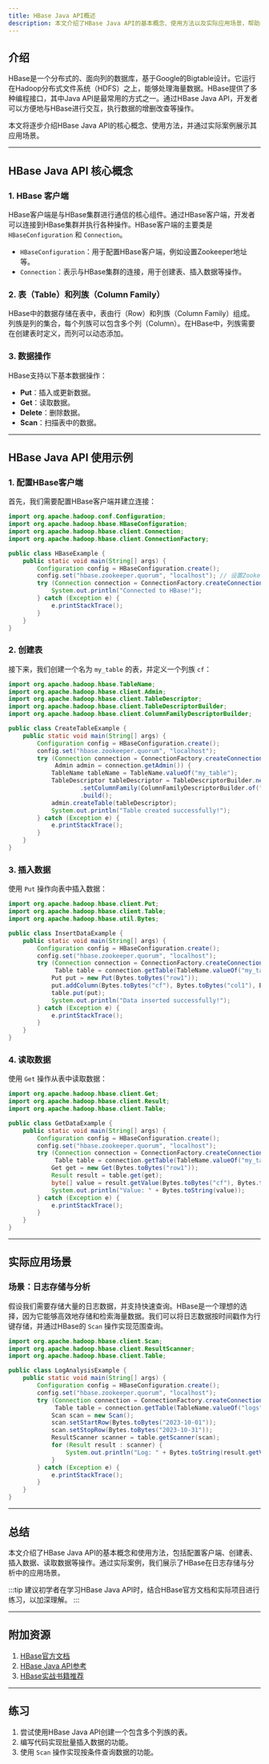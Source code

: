 ```yaml
---
title: HBase Java API概述
description: 本文介绍了HBase Java API的基本概念、使用方法以及实际应用场景，帮助初学者快速上手HBase编程。
---
```


## 介绍

HBase是一个分布式的、面向列的数据库，基于Google的Bigtable设计。它运行在Hadoop分布式文件系统（HDFS）之上，能够处理海量数据。HBase提供了多种编程接口，其中Java API是最常用的方式之一。通过HBase Java API，开发者可以方便地与HBase进行交互，执行数据的增删改查等操作。

本文将逐步介绍HBase Java API的核心概念、使用方法，并通过实际案例展示其应用场景。

---

## HBase Java API 核心概念

### 1. HBase 客户端

HBase客户端是与HBase集群进行通信的核心组件。通过HBase客户端，开发者可以连接到HBase集群并执行各种操作。HBase客户端的主要类是 `HBaseConfiguration` 和 `Connection`。

- `HBaseConfiguration`：用于配置HBase客户端，例如设置Zookeeper地址等。
- `Connection`：表示与HBase集群的连接，用于创建表、插入数据等操作。

### 2. 表（Table）和列族（Column Family）

HBase中的数据存储在表中，表由行（Row）和列族（Column Family）组成。列族是列的集合，每个列族可以包含多个列（Column）。在HBase中，列族需要在创建表时定义，而列可以动态添加。

### 3. 数据操作

HBase支持以下基本数据操作：
- **Put**：插入或更新数据。
- **Get**：读取数据。
- **Delete**：删除数据。
- **Scan**：扫描表中的数据。

---

## HBase Java API 使用示例

### 1. 配置HBase客户端

首先，我们需要配置HBase客户端并建立连接：

```java
import org.apache.hadoop.conf.Configuration;
import org.apache.hadoop.hbase.HBaseConfiguration;
import org.apache.hadoop.hbase.client.Connection;
import org.apache.hadoop.hbase.client.ConnectionFactory;

public class HBaseExample {
    public static void main(String[] args) {
        Configuration config = HBaseConfiguration.create();
        config.set("hbase.zookeeper.quorum", "localhost"); // 设置Zookeeper地址
        try (Connection connection = ConnectionFactory.createConnection(config)) {
            System.out.println("Connected to HBase!");
        } catch (Exception e) {
            e.printStackTrace();
        }
    }
}
```

### 2. 创建表

接下来，我们创建一个名为 `my_table` 的表，并定义一个列族 `cf`：

```java
import org.apache.hadoop.hbase.TableName;
import org.apache.hadoop.hbase.client.Admin;
import org.apache.hadoop.hbase.client.TableDescriptor;
import org.apache.hadoop.hbase.client.TableDescriptorBuilder;
import org.apache.hadoop.hbase.client.ColumnFamilyDescriptorBuilder;

public class CreateTableExample {
    public static void main(String[] args) {
        Configuration config = HBaseConfiguration.create();
        config.set("hbase.zookeeper.quorum", "localhost");
        try (Connection connection = ConnectionFactory.createConnection(config);
             Admin admin = connection.getAdmin()) {
            TableName tableName = TableName.valueOf("my_table");
            TableDescriptor tableDescriptor = TableDescriptorBuilder.newBuilder(tableName)
                    .setColumnFamily(ColumnFamilyDescriptorBuilder.of("cf"))
                    .build();
            admin.createTable(tableDescriptor);
            System.out.println("Table created successfully!");
        } catch (Exception e) {
            e.printStackTrace();
        }
    }
}
```

### 3. 插入数据

使用 `Put` 操作向表中插入数据：

```java
import org.apache.hadoop.hbase.client.Put;
import org.apache.hadoop.hbase.client.Table;
import org.apache.hadoop.hbase.util.Bytes;

public class InsertDataExample {
    public static void main(String[] args) {
        Configuration config = HBaseConfiguration.create();
        config.set("hbase.zookeeper.quorum", "localhost");
        try (Connection connection = ConnectionFactory.createConnection(config);
             Table table = connection.getTable(TableName.valueOf("my_table"))) {
            Put put = new Put(Bytes.toBytes("row1"));
            put.addColumn(Bytes.toBytes("cf"), Bytes.toBytes("col1"), Bytes.toBytes("value1"));
            table.put(put);
            System.out.println("Data inserted successfully!");
        } catch (Exception e) {
            e.printStackTrace();
        }
    }
}
```

### 4. 读取数据

使用 `Get` 操作从表中读取数据：

```java
import org.apache.hadoop.hbase.client.Get;
import org.apache.hadoop.hbase.client.Result;
import org.apache.hadoop.hbase.client.Table;

public class GetDataExample {
    public static void main(String[] args) {
        Configuration config = HBaseConfiguration.create();
        config.set("hbase.zookeeper.quorum", "localhost");
        try (Connection connection = ConnectionFactory.createConnection(config);
             Table table = connection.getTable(TableName.valueOf("my_table"))) {
            Get get = new Get(Bytes.toBytes("row1"));
            Result result = table.get(get);
            byte[] value = result.getValue(Bytes.toBytes("cf"), Bytes.toBytes("col1"));
            System.out.println("Value: " + Bytes.toString(value));
        } catch (Exception e) {
            e.printStackTrace();
        }
    }
}
```

---

## 实际应用场景

### 场景：日志存储与分析

假设我们需要存储大量的日志数据，并支持快速查询。HBase是一个理想的选择，因为它能够高效地存储和检索海量数据。我们可以将日志数据按时间戳作为行键存储，并通过HBase的 `Scan` 操作实现范围查询。

```java
import org.apache.hadoop.hbase.client.Scan;
import org.apache.hadoop.hbase.client.ResultScanner;
import org.apache.hadoop.hbase.client.Table;

public class LogAnalysisExample {
    public static void main(String[] args) {
        Configuration config = HBaseConfiguration.create();
        config.set("hbase.zookeeper.quorum", "localhost");
        try (Connection connection = ConnectionFactory.createConnection(config);
             Table table = connection.getTable(TableName.valueOf("logs"))) {
            Scan scan = new Scan();
            scan.setStartRow(Bytes.toBytes("2023-10-01"));
            scan.setStopRow(Bytes.toBytes("2023-10-31"));
            ResultScanner scanner = table.getScanner(scan);
            for (Result result : scanner) {
                System.out.println("Log: " + Bytes.toString(result.getValue(Bytes.toBytes("cf"), Bytes.toBytes("log"))));
            }
        } catch (Exception e) {
            e.printStackTrace();
        }
    }
}
```

---

## 总结

本文介绍了HBase Java API的基本概念和使用方法，包括配置客户端、创建表、插入数据、读取数据等操作。通过实际案例，我们展示了HBase在日志存储与分析中的应用场景。

:::tip
建议初学者在学习HBase Java API时，结合HBase官方文档和实际项目进行练习，以加深理解。
:::

---

## 附加资源

1. [HBase官方文档](https://hbase.apache.org/)
2. [HBase Java API参考](https://hbase.apache.org/apidocs/index.html)
3. [HBase实战书籍推荐](https://www.oreilly.com/library/view/hbase-the-definitive/9781491908254/)

---

## 练习

1. 尝试使用HBase Java API创建一个包含多个列族的表。
2. 编写代码实现批量插入数据的功能。
3. 使用 `Scan` 操作实现按条件查询数据的功能。